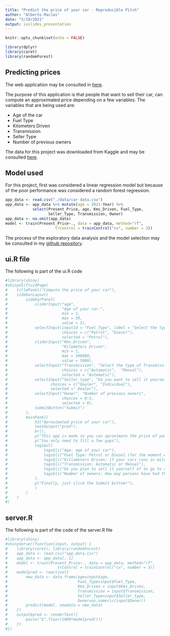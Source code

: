 ```yaml
---
title: "Predict the price of your car - Reproducible Pitch"
author: "Alberto Macías"
date: "5/19/2021"
output: ioslides_presentation
---
```


```r
knitr::opts_chunk$set(echo = FALSE)
```

```r
library(dplyr)
library(caret)
library(randomForest)
```


## Predicting prices

The web application may be consulted in [here](https://albertomacias.shinyapps.io/predicting_prices/). 

The purpose of this application is that people that want to sell their car, can compute an approximated price depending on a few variables. The variables that are being used are:

- Age of the car  
- Fuel Type  
- Kilometers Driven  
- Transmission  
- Seller Type  
- Number of previous owners  

The data for this project was downloaded from Kaggle and may be consulted [here](https://www.kaggle.com/nehalbirla/vehicle-dataset-from-cardekho).

## Model used

For this project, first was considered a linear regression model but because of the poor performance was considered a random forest regression.

```r
app_data <- read.csv("./data/car data.csv")
app_data <- app_data %>% mutate(age = 2021-Year) %>%
            select(Present_Price, age, Kms_Driven, Fuel_Type,
                   Seller_Type, Transmission, Owner)
app_data <- na.omit(app_data)
model <- train(Present_Price~., data = app_data, method="rf",
                      trControl = trainControl("cv", number = 3))
```

The process of the exploratory data analysis and the model selection may be consulted in my [github repository](https://github.com/albert2828/coursera_ddp_final_project).

## ui.R file

The following is part of the ui.R code

```r
#library(shiny)
#shinyUI(fluidPage(
#    titlePanel("Compute the price of your car"),
#    sidebarLayout(
#        sidebarPanel(
#            sliderInput("age",
#                        "Age of your car:",
#                        min = 1,
#                        max = 50,
#                        value = 5),
#            selectInput(inputId = "Fuel_Type", label = "Select the type of fuel your cars uses",
#                        choices = c("Petrol", "Diesel"),
#                        selected = "Petrol"),
#            sliderInput("Kms_Driven",
#                        "Kilometers Driven",
#                        min = 1,
#                        max = 500000, 
#                        value = 5000),
#            selectInput("Transmission", "Select the type of Transmission of your car",
#                        choices = c("Automatic",  "Manual"),
#                        selected = "Automatic"),
#            selectInput("Seller_type", "Do you want to sell it yourseld or by a third party?",
#                   choices = c("Dealer", "Individual"),
#                   selected =" Dealer"),
#            selectInput("Owner", "Number of previous owners",
#                        choices = 0:5,
#                        selected = 0),
#            submitButton("Submit")
#        ),
#        mainPanel(
#            h3("Aproximated price of your car"),
#            textOutput("pred"),
#            br(),
#            p("This app is made so you can aproximate the price of your car if you want to sell it"),
#            p("You only need to fill a few gaps"),
#            tags$ul(
#                tags$li("Age: age of your car"),
#                tags$li("Fuel Type: Petrol or Diesel (for the moment we are not prepared for electric cars)"),
#                tags$li("Killometers Driven: if your cars runs in miles, multiply miles by 1.60934"),
#                tags$li("Transmission: Automatic or Manual"),
#                tags$li("Do you plan to sell it yourself of to go to an agency?"),
#                tags$li("Number of owners: How may persons have had the car before you?")
#            ),
#            p("Finally, just click the Submit buttom!"),
#            )
#        )
#    )
#)
```

## server.R

The following is part of the code of the server.R file

```r
#library(shiny)
#shinyServer(function(input, output) {
#    library(caret); library(randomForest)
#    app_data <- read.csv("app_data.csv")
#    app_data <- app_data[,-1]
#    model <- train(Present_Price~., data = app_data, method="rf",
#                      trControl = trainControl("cv", number = 3))
#    modelpred <- reactive({
#        new_data <- data.frame(age=input$age,
#                               Fuel_Type=input$Fuel_Type,
#                               Kms_Driven = input$Kms_Driven,
#                               Transmission = input$Transmission,
#                               Seller_Type=input$Seller_type,
#                               Owner=as.numeric(input$Owner))
#        predict(model, newdata = new_data)
#    })
#    output$pred <- renderText({
#        paste("$",floor(1000*modelpred()))
#    })
#})
```

